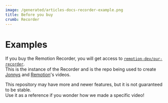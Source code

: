 ```yaml
---
image: /generated/articles-docs-recorder-example.png
title: Before you buy
crumb: Recorder
---
```


# Examples

If you buy the Remotion Recorder, you will get access to [`remotion-dev/our-recorder`](https://github.com/remotion-dev/our-recorder).  
This is the instance of the Recorder and is the repo being used to create [Jonnys](https://twitter.com/JNYBGR) and [Remotion](https://twitter.com/remotion)'s videos.

This repository may have more and newer features, but it is not guaranteed to be stable.  
Use it as a reference if you wonder how we made a specific video!
